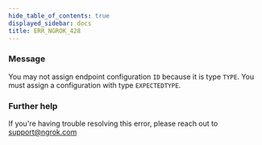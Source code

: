 ```yaml
---
hide_table_of_contents: true
displayed_sidebar: docs
title: ERR_NGROK_428
---
```


### Message

You may not assign endpoint configuration `ID` because it is type `TYPE`. You must assign a configuration with type `EXPECTEDTYPE`.

### Further help

If you're having trouble resolving this error, please reach out to [support@ngrok.com](mailto:support@ngrok.com?subject=Help%20with%20ERR_NGROK_428)

